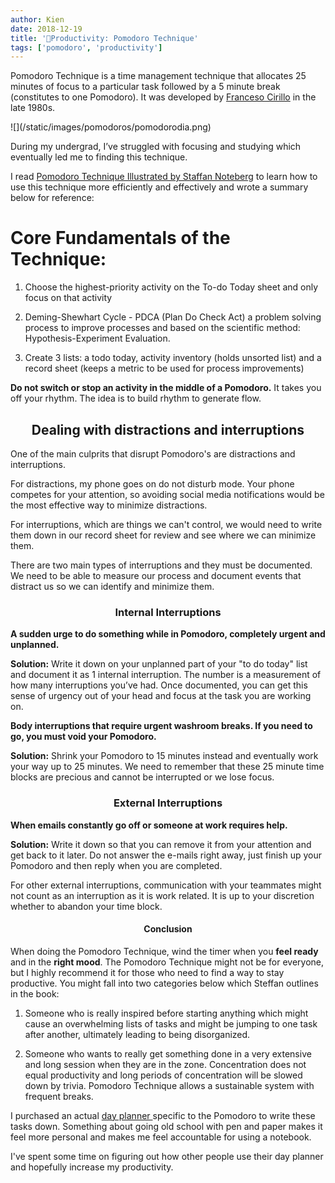```yaml
---
author: Kien
date: 2018-12-19
title: '🍅Productivity: Pomodoro Technique'
tags: ['pomodoro', 'productivity']
---
```


Pomodoro Technique is a time management technique that allocates 25 minutes of focus to a particular task followed by a 5 minute break (constitutes to one Pomodoro). It was developed by <a href="https://francescocirillo.com/pages/pomodoro-technique" target="_blank">Franceso Cirillo</a> in the late 1980s.

<div className="flex justify-center">![](/static/images/pomodoros/pomodorodia.png)</div>

During my undergrad, I’ve struggled with focusing and studying which eventually led me to finding this technique.

I read <a href="https://www.goodreads.com/book/show/7117789-pomodoro-technique-illustrated" target="_blank">Pomodoro Technique Illustrated by Staffan Noteberg</a> to learn how to use this technique more efficiently and effectively and wrote a summary below for reference:

<h1 className="text-center">Core Fundamentals of the Technique:</h1>

1. Choose the highest-priority activity on the To-do Today sheet and only focus on that activity

2. Deming-Shewhart Cycle - PDCA (Plan Do Check Act) a problem solving process to improve processes and based on the scientific method: Hypothesis-Experiment Evaluation.

3. Create 3 lists: a todo today, activity inventory (holds unsorted list) and a record sheet (keeps a metric to be used for process improvements)

**Do not switch or stop an activity in the middle of a Pomodoro.** It takes you off your rhythm. The idea is to build rhythm to generate flow.

## <center> Dealing with distractions and interruptions</center>

One of the main culprits that disrupt Pomodoro's are distractions and interruptions.

For distractions, my phone goes on do not disturb mode. Your phone competes for your attention, so avoiding social media notifications would be the most effective way to minimize distractions.

For interruptions, which are things we can't control, we would need to write them down in our record sheet for review and see where we can minimize them.

There are two main types of interruptions and they must be documented.  We need to be able to measure our process and document events that distract us so we can identify and minimize them.

### <center>**Internal Interruptions** </center>

**A sudden urge to do something while in Pomodoro, completely urgent and unplanned.**

**Solution:**
Write it down on your unplanned part of your "to do today" list and document it as 1 internal interruption. The number is a measurement of how many interruptions you’ve had. Once documented, you can get this sense of urgency out of your head and focus at the task you are working on.

**Body interruptions that require urgent washroom breaks. If you need to go, you must void your Pomodoro.**

**Solution:** Shrink your Pomodoro to 15 minutes instead and eventually work your way up to 25 minutes. We need to remember that these 25 minute time blocks are precious and cannot be interrupted or we lose focus.

### <center>**External Interruptions** </center>

**When emails constantly go off or someone at work requires help.**

**Solution:** Write it down so that you can remove it from your attention and get back to it later. Do not answer the e-mails right away, just finish up your Pomodoro and then reply when you are completed.

For other external interruptions, communication with your teammates might not count as an interruption as it is work related. It is up to your discretion whether to abandon your time block.

#### <center>**Conclusion**</center>

When doing the Pomodoro Technique, wind the timer when you **feel ready** and in the **right mood**. The Pomodoro Technique might not be for everyone, but I highly recommend it for those who need to find a way to stay productive. You might fall into two categories below which Steffan outlines in the book:

1. Someone who is really inspired before starting anything which might cause an overwhelming lists of tasks and might be jumping to one task after another, ultimately leading to being disorganized.

2. Someone who wants to really get something done in a very extensive and long session when they are in the zone. Concentration does not equal productivity and long periods of concentration will be slowed down by trivia. Pomodoro Technique allows a sustainable system with frequent breaks.

I purchased an actual <a href="https://www.intelligentchange.com/products/the-productivity-planner" target="_blank"> day planner </a>specific to the Pomodoro to write these tasks down. Something about going old school with pen and paper makes it feel more personal and makes me feel accountable for using a notebook.

I've spent some time on figuring out how other people use their day planner and hopefully increase my productivity.
